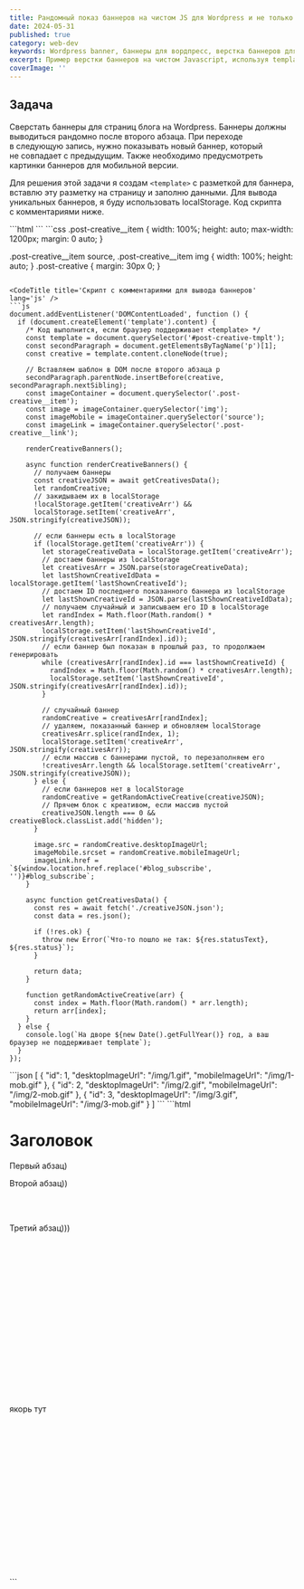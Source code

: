 ```yaml
---
title: Рандомный показ баннеров на чистом JS для Wordpress и не только
date: 2024-05-31
published: true
category: web-dev
keywords: Wordpress banner, баннеры для вордпресс, верстка баннеров для вордпресс
excerpt: Пример верстки баннеров на чистом Javascript, используя template и localStorage
coverImage: ''
---
```


## Задача
Сверстать баннеры для страниц блога на&nbsp;Wordpress. Баннеры должны выводиться рандомно после второго абзаца. При переходе в&nbsp;следующую запись, нужно показывать новый баннер, который не&nbsp;совпадает с&nbsp;предыдущим. Также необходимо предусмотреть картинки баннеров для мобильной версии.

Для решения этой задачи я&nbsp;создам ```<template>``` с&nbsp;разметкой для баннера, вставлю эту разметку на&nbsp;страницу и&nbsp;заполню данными. Для вывода уникальных баннеров, я&nbsp;буду использовать localStorage. Код скрипта с&nbsp;комментариями ниже.

<CodeTitle title='<template> баннеров' lang='html' />
```html
<template id="post-creative-tmplt">
    <div class="post-creative">
      <article class="container post-creative__item">
        <a class="post-creative__link" href="#">
          <picture>
            <source srcset="" media="(max-width: 500px)">
            <img srcset="" alt="">
          </picture>
        </a>
      </article>
    </div>
</template>
```

<CodeTitle title='css стили для баннера' lang='css' />
```css
.post-creative__item {
  width: 100%;
  height: auto;
  max-width: 1200px;
  margin: 0 auto;  
}

.post-creative__item source,
.post-creative__item img {
  width: 100%;
  height: auto;
}
.post-creative {
  margin: 30px 0;
}
```

<CodeTitle title='Скрипт с комментариями для вывода баннеров' lang='js' />
```js
document.addEventListener('DOMContentLoaded', function () {
  if (document.createElement('template').content) {
    /* Код выполнится, если браузер поддерживает <template> */
    const template = document.querySelector('#post-creative-tmplt');
    const secondParagraph = document.getElementsByTagName('p')[1];
    const creative = template.content.cloneNode(true);

    // Вставляем шаблон в DOM после второго абзаца p
    secondParagraph.parentNode.insertBefore(creative, secondParagraph.nextSibling);
    const imageContainer = document.querySelector('.post-creative__item');
    const image = imageContainer.querySelector('img');
    const imageMobile = imageContainer.querySelector('source');
    const imageLink = imageContainer.querySelector('.post-creative__link');

    renderCreativeBanners();

    async function renderCreativeBanners() {
      // получаем баннеры
      const creativeJSON = await getCreativesData();
      let randomCreative;
      // закидываем их в localStorage
      !localStorage.getItem('creativeArr') &&
      localStorage.setItem('creativeArr', JSON.stringify(creativeJSON));

      // если баннеры есть в localStorage
      if (localStorage.getItem('creativeArr')) {
        let storageCreativeData = localStorage.getItem('creativeArr');
        // достаем баннеры из localStorage
        let creativesArr = JSON.parse(storageCreativeData);
        let lastShownCreativeIdData = localStorage.getItem('lastShownCreativeId');
        // достаем ID последнего показанного баннера из localStorage
        let lastShownCreativeId = JSON.parse(lastShownCreativeIdData);
        // получаем случайный и записываем его ID в localStorage
        let randIndex = Math.floor(Math.random() * creativesArr.length);
        localStorage.setItem('lastShownCreativeId', JSON.stringify(creativesArr[randIndex].id));
        // если баннер был показан в прошлый раз, то продолжаем генерировать
        while (creativesArr[randIndex].id === lastShownCreativeId) {
          randIndex = Math.floor(Math.random() * creativesArr.length);
          localStorage.setItem('lastShownCreativeId', JSON.stringify(creativesArr[randIndex].id));
        }

        // случайный баннер
        randomCreative = creativesArr[randIndex];
        // удаляем, показанный баннер и обновляем localStorage
        creativesArr.splice(randIndex, 1);
        localStorage.setItem('creativeArr', JSON.stringify(creativesArr));
        // если массив с баннерами пустой, то перезаполняем его
        !creativesArr.length && localStorage.setItem('creativeArr', JSON.stringify(creativeJSON));
      } else {
        // если баннеров нет в localStorage
        randomCreative = getRandomActiveCreative(creativeJSON);
        // Прячем блок с креативом, если массив пустой
        creativeJSON.length === 0 && creativeBlock.classList.add('hidden');
      }

      image.src = randomCreative.desktopImageUrl;
      imageMobile.srcset = randomCreative.mobileImageUrl;
      imageLink.href = `${window.location.href.replace('#blog_subscribe', '')}#blog_subscribe`;
    }

    async function getCreativesData() {
      const res = await fetch('./creativeJSON.json');
      const data = res.json();

      if (!res.ok) {
        throw new Error(`Что-то пошло не так: ${res.statusText}, ${res.status}`);
      }

      return data;
    }

    function getRandomActiveCreative(arr) {
      const index = Math.floor(Math.random() * arr.length);
      return arr[index];
    }
  } else {
    console.log(`На дворе ${new Date().getFullYear()} год, а ваш браузер не поддерживает template`);
  }
});
```

<CodeTitle title='json с контентом баннеров' lang='json' />
```json
[
  {
    "id": 1,
    "desktopImageUrl": "/img/1.gif",
    "mobileImageUrl": "/img/1-mob.gif"
  },
  {
    "id": 2,
    "desktopImageUrl": "/img/2.gif",
    "mobileImageUrl": "/img/2-mob.gif"
  },
  {
    "id": 3,
    "desktopImageUrl": "/img/3.gif",
    "mobileImageUrl": "/img/3-mob.gif"
  }
]
```

<CodeTitle title='HTML разметка страницы с версткой' lang='html' />
```html
<!DOCTYPE html>
<html lang="ru">

<head>
  <meta charset="UTF-8">
  <meta name="viewport" content="width=device-width, initial-scale=1.0">
  <link rel="stylesheet" href="./style.css">
  <title>Document</title>
</head>

<body>
  <h1>Заголовок</h1>
  <p>Первый абзац)</p>
  <p>Второй абзац))</p>
  <br>
  <br>
  <p>Третий абзац)))</p>
  <br>
  <br>
  <br>
  <br>
  <br>
  <br>
  <br>
  <br>
  <br>
  <br>
  <br>
  <br>
  <br>
  <br>
  <br>
  <br>
  <br>
  <div id="blog_subscribe">якорь тут</div>
  <br>
  <br>
  <br>
  <br>
  <br>
  <br>
  <br>
  <br>
  <br>
  <br>
  <br>
  <br>
  <br>
  <br>
  <br>
  <br>
  <br>

  <!-- Баннер картинкой -->
  <template id="post-creative-tmplt">
    <div class="post-creative">
      <article class="container post-creative__item">
        <a class="post-creative__link" href="#">
          <picture>
            <source srcset="" media="(max-width: 500px)">
            <img srcset="" alt="">
          </picture>
        </a>
      </article>
    </div>
  </template>

  <script src="/script.js"></script>
</body>

</html>
```